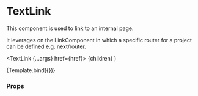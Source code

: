 
<Meta title="Components/Link/TextLink" component={TextLink} />

# TextLink

This component is used to link to an internal page.

It leverages on the LinkComponent in which a specific router for a project can be defined e.g. next/router.

  <TextLink {...args} href={href}>
    {children}
  </TextLink>
)

<Canvas>
  <Story name="Default" args={{ children: 'Internal link', href: '#TextLink' }}>
    {Template.bind({})}
  </Story>
</Canvas>

### Props

<ArgsTable story="Default" />
